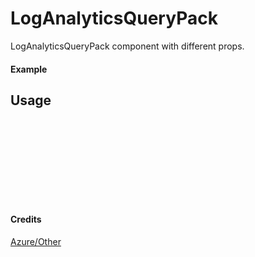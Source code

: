 
<Meta of={LogAnalyticsQueryPack} title="Azure/Other/LogAnalyticsQueryPack" />

# LogAnalyticsQueryPack

LogAnalyticsQueryPack component with different props.

#### Example

<Canvas of={LogAnalyticsQueryPack.Primary} />

## Usage

```ts
import { LogAnalyticsQueryPack } from "yadl-ui";

const Example = () => {
  return (
      <LogAnalyticsQueryPack />
  );
};

export default Example;
```

#### Credits
[Azure/Other](https://learn.microsoft.com/en-us/azure/architecture/icons/)
